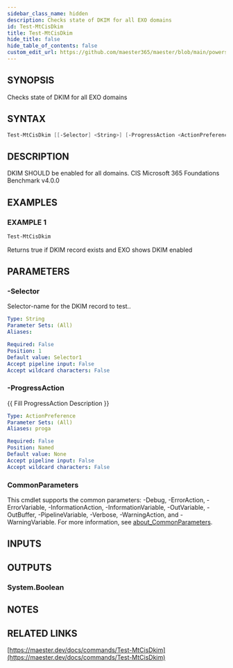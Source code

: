 ```yaml
---
sidebar_class_name: hidden
description: Checks state of DKIM for all EXO domains
id: Test-MtCisDkim
title: Test-MtCisDkim
hide_title: false
hide_table_of_contents: false
custom_edit_url: https://github.com/maester365/maester/blob/main/powershell/public/Test-MtCisDkim.ps1
---
```


## SYNOPSIS

Checks state of DKIM for all EXO domains

## SYNTAX

```powershell
Test-MtCisDkim [[-Selector] <String>] [-ProgressAction <ActionPreference>] [<CommonParameters>]
```

## DESCRIPTION

DKIM SHOULD be enabled for all domains.
CIS Microsoft 365 Foundations Benchmark v4.0.0

## EXAMPLES

### EXAMPLE 1

```powershell
Test-MtCisDkim
```

Returns true if DKIM record exists and EXO shows DKIM enabled

## PARAMETERS

### -Selector

Selector-name for the DKIM record to test..

```yaml
Type: String
Parameter Sets: (All)
Aliases:

Required: False
Position: 1
Default value: Selector1
Accept pipeline input: False
Accept wildcard characters: False
```

### -ProgressAction

\{\{ Fill ProgressAction Description \}\}

```yaml
Type: ActionPreference
Parameter Sets: (All)
Aliases: proga

Required: False
Position: Named
Default value: None
Accept pipeline input: False
Accept wildcard characters: False
```

### CommonParameters

This cmdlet supports the common parameters: -Debug, -ErrorAction, -ErrorVariable, -InformationAction, -InformationVariable, -OutVariable, -OutBuffer, -PipelineVariable, -Verbose, -WarningAction, and -WarningVariable. For more information, see [about_CommonParameters](http://go.microsoft.com/fwlink/?LinkID=113216).

## INPUTS

## OUTPUTS

### System.Boolean

## NOTES

## RELATED LINKS

[https://maester.dev/docs/commands/Test-MtCisDkim](https://maester.dev/docs/commands/Test-MtCisDkim)
